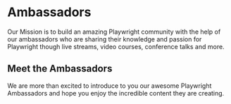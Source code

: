 # Ambassadors



Our Mission is to build an amazing Playwright community with the help of our ambassadors who are sharing their knowledge and passion for Playwright though live streams, video courses, conference talks and more.

## Meet the Ambassadors

We are more than excited to introduce to you our awesome Playwright Ambassadors and hope you enjoy the incredible content they are creating.

<ProfileCards people={ambassadors} />
